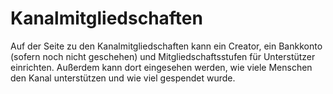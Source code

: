 # Kanalmitgliedschaften

Auf der Seite zu den Kanalmitgliedschaften kann ein Creator, ein Bankkonto (sofern noch nicht geschehen) und Mitgliedschaftsstufen für Unterstützer einrichten. Außerdem kann dort eingesehen werden, wie viele Menschen den Kanal unterstützen und wie viel gespendet wurde. 

<CategoryCards/>
